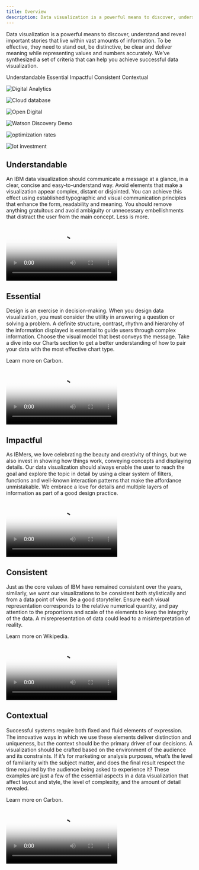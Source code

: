 ```yaml
---
title: Overview
description: Data visualization is a powerful means to discover, understand and reveal important stories that live within vast amounts of information. To be effective, they need to stand out, be distinctive, be clear and deliver meaning while representing values and numbers accurately. We’ve synthesized a set of criteria that can help you achieve successful data visualization.
---
```






<PageDescription>

Data visualization is a powerful means to discover, understand and reveal important stories that live within vast amounts of information. To be effective, they need to stand out, be distinctive, be clear and deliver meaning while representing values and numbers accurately. We’ve synthesized a set of criteria that can help you achieve successful data visualization.
</PageDescription>

<AnchorLinks>
  <AnchorLink>Understandable</AnchorLink>
  <AnchorLink>Essential</AnchorLink>
  <AnchorLink>Impactful</AnchorLink>
  <AnchorLink>Consistent</AnchorLink>
  <AnchorLink>Contextual</AnchorLink>
</AnchorLinks>



<ImageGallery className="show">
<ImageGalleryImage alt="Digital Analytics" title="Digital Analytics" col={4}>

![Digital Analytics](/images/Overview/Digital_Analytics.png)

</ImageGalleryImage>
<ImageGalleryImage  alt="Cloud database" title="Cloud database" col={8}>

![Cloud database](/images/Overview/Cloud_database.png)

</ImageGalleryImage>
<ImageGalleryImage alt="Open Digital" title="Open Digital" col={8}>

![Open Digital](/images/Overview/IBM_US_Open_Digital.png)

</ImageGalleryImage>
<ImageGalleryImage alt="Watson Discovery Demo" title="Watson Discovery Demo" col={4}>

![Watson Discovery Demo](/images/Overview/IBM_Watson_Discovery_Demo_ok.png)

</ImageGalleryImage>
<ImageGalleryImage alt="optimization rates" title="optimization rates" col={8}>

![optimization rates](/images/Overview/optimization_rates_ok.png)

</ImageGalleryImage>
<ImageGalleryImage  alt="Iot investment" title="Iot investment" col={4}>

![Iot investment](/images/Overview/IoT_investment_area.png)

</ImageGalleryImage>
</ImageGallery>

## Understandable

An IBM data visualization should communicate a message at a glance, in a clear, concise and easy-to-understand way. Avoid elements that make a visualization appear complex, distant or disjointed. You can achieve this effect using established typographic and visual communication principles that enhance the form, readability and meaning. You should remove anything gratuitous and avoid ambiguity or unnecessary embellishments that distract the user from the main concept. Less is more.

<Row>
<Column colMd={8} colLg={8}>

<Video
  src="/videos/dataviz/understandable_video.mp4"
  poster="/images/dataviz/Understandable_cover.png"
/>

</Column>
</Row>

## Essential


<Row>
<Column colMd={5} colLg={8}>

Design is an exercise in decision-making. When you design data visualization, you must consider the utility in answering a question or solving a problem. A deﬁnite structure, contrast, rhythm and hierarchy of the information displayed is essential to guide users through complex information. Choose the visual model that best conveys the message. Take a dive into our Charts section to get a better understanding of how to pair your data with the most effective chart type.

</Column>
<Column colMd={2} colLg={3}>

<div className="mini-card-container">

<p className="description">Learn more on Carbon.</p>

<MiniCard link="https://www.carbondesignsystem.com/data-visualization/basic-charts" labelName="Basic charts" iconImage={favicon} altText="carbon"></MiniCard>

</div>

</Column>
</Row>


<Row>
<Column colMd={8} colLg={8}>

<Video
  src="/videos/dataviz/essential.mp4"
  poster="/images/dataviz/essential_cover.png"
/>

</Column>
</Row>

## Impactful

As IBMers, we love celebrating the beauty and creativity of things, but we also invest in showing how things work, conveying concepts and displaying details. Our data visualization should always enable the user to reach the goal and explore the topic in detail by using a clear system of ﬁlters, functions and well-known interaction patterns that make the affordance unmistakable. We embrace a love for details and multiple layers of information as part of a good design practice.


<Row>
<Column colMd={8} colLg={8}>

<Video
  src="/videos/dataviz/impactfulVideo.mp4"
  poster="/images/dataviz/impactful_cover.png"
/>

</Column>
</Row>

## Consistent

<Row>
<Column colMd={5} colLg={8}>

Just as the core values of IBM have remained consistent over the years, similarly, we want our visualizations to be consistent both stylistically and from a data point of view. Be a good storyteller. Ensure each visual representation corresponds to the relative numerical quantity, and pay attention to the proportions and scale of the elements to keep the integrity of the data. A misrepresentation of data could lead to a misinterpretation of reality.

</Column>
<Column colMd={2} colLg={3}>


<div className="mini-card-container">

<p className="description">Learn more on Wikipedia.</p>

<MiniCard link="https://en.wikipedia.org/wiki/Misleading_graph" labelName="Misleading charts" iconImage={Wikipedia} altText="Wikipedia"></MiniCard>

</div>





</Column>
</Row>


<Row>
<Column colMd={8} colLg={8}>

<Video
  src="/videos/dataviz/consistentVideo.mp4"
  poster="/images/dataviz/consistent_cover.png"
/>

</Column>
</Row>

## Contextual

<Row>
<Column colMd={5} colLg={8}>
Successful systems require both ﬁxed and fluid elements of expression. The innovative ways in which we use these elements deliver distinction and uniqueness, but the context should be the primary driver of our decisions. A visualization should be crafted based on the environment of the audience and its constraints. If it’s for marketing or analysis purposes, what’s the level of familiarity with the subject matter, and does the ﬁnal result respect the time required by the audience being asked to experience it? These examples are just a few of the essential aspects in a data visualization that affect layout and style, the level of complexity, and the amount of detail revealed.
</Column>
<Column colMd={2} colLg={3} >

<div className="mini-card-container">

<p className="description">Learn more on Carbon.</p>

<MiniCard link="https://www.carbondesignsystem.com/data-visualization/getting-started/vanilla" labelName="Data visualization" iconImage={favicon} altText="carbon"></MiniCard>


</div>

</Column>
</Row>


<Row>
<Column colMd={8} colLg={8}>

<Video
  src="/videos/dataviz/contextualvideo.mp4"
  poster="/images/dataviz/contexual_cover.png"
/>

</Column>
</Row>
